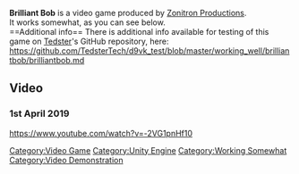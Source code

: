 <strong>Brilliant Bob</strong> is a video game produced by [[Zonitron Productions]].
<br />
It works somewhat, as you can see below.
<br />
==Additional info==
There is additional info available for testing of this game on [[User:Tedster|Tedster]]'s GitHub repository, here:
<br />
https://github.com/TedsterTech/d9vk_test/blob/master/working_well/brilliantbob/brilliantbob.md

==Video==
===1st April 2019===
<youtube>https://www.youtube.com/watch?v=-2VG1pnHf10</youtube>

[[Category:Video Game]]
[[Category:Unity Engine]]
[[Category:Working Somewhat]]
[[Category:Video Demonstration]]
